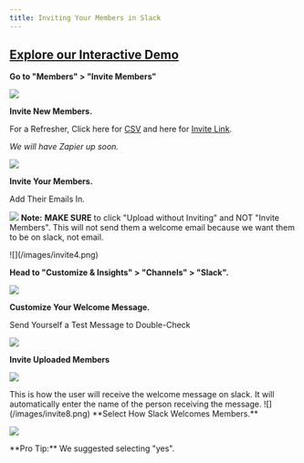 ```yaml
---
title: Inviting Your Members in Slack
---
```


[Explore our Interactive Demo](https://intros-ai.navattic.com/m9kg0enr)
-----------------------------------------------------------

**Go to "Members" > "Invite Members"**

![](/images/invite1.png)

**Invite New Members.**

For a Refresher, Click here for [CSV](/uploading-members/csv) and here for [Invite Link](uploading-members/invite-link). 

_We will have Zapier up soon._

![](/images/invite2.png)

**Invite Your Members.**

Add Their Emails In.

![](/images/invite3.png)
<Note>
    **Note:** **MAKE SURE** to click "Upload without Inviting" and NOT "Invite Members". This will not send them a welcome email because we want them to be on slack, not email. 

</Note>
![](/images/invite4.png)


**Head to "Customize & Insights" > "Channels" > "Slack".**

![](/images/invite5.png)

**Customize Your Welcome Message.**

Send Yourself a Test Message to Double-Check

![](/images/invite6.png)

**Invite Uploaded Members**

![](/images/invite7.png)

<Note>
This is how the user will receive the welcome message on slack. It will automatically enter the name of the person receiving the message. 
![](/images/invite8.png)

</Note>
**Select How Slack Welcomes Members.**

![](/images/invite9.png)


<Tip>
    **Pro Tip:** We suggested selecting "yes". 
